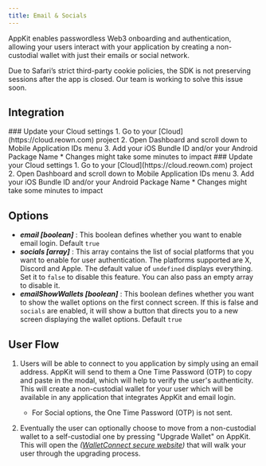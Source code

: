 ```yaml
---
title: Email & Socials
---
```



AppKit enables passwordless Web3 onboarding and authentication, allowing your users interact with your application by creating a non-custodial wallet with just their emails or social network.

<Note>

Due to Safari’s strict third-party cookie policies, the SDK is not preserving sessions after the app is closed. Our team is working to solve this issue soon.

</Note>

## Integration

<Tabs>

<Tab title="Wagmi">
   ### Update your Cloud settings
   1. Go to your [Cloud](https://cloud.reown.com) project
   2. Open Dashboard and scroll down to Mobile Application IDs menu
   3. Add your iOS Bundle ID and/or your Android Package Name
   * Changes might take some minutes to impact

   <WagmiImplementation />
</Tab>

<Tab title="Ethers">
  ### Update your Cloud settings 1. Go to your [Cloud](https://cloud.reown.com)
  project 2. Open Dashboard and scroll down to Mobile Application IDs menu 3.
  Add your iOS Bundle ID and/or your Android Package Name * Changes might take
  some minutes to impact
  <EthersImplementation />
</Tab>

</Tabs>

## Options

- **_email [boolean]_** : This boolean defines whether you want to enable email login. Default `true`
- **_socials [array]_** : This array contains the list of social platforms that you want to enable for user authentication. The platforms supported are X, Discord and Apple. The default value of `undefined` displays everything. Set it to `false` to disable this feature. You can also pass an empty array to disable it.
- **_emailShowWallets [boolean]_** : This boolean defines whether you want to show the wallet options on the first connect screen. If this is false and `socials` are enabled, it will show a button that directs you to a new screen displaying the wallet options. Default `true`

## User Flow

1. Users will be able to connect to you application by simply using an email address. AppKit will send to them a One Time Password (OTP) to copy and paste in the modal, which will help to
   verify the user's authenticity. This will create a non-custodial wallet for your user which will be available in any application that integrates AppKit and email login.

   - For Social options, the One Time Password (OTP) is not sent.

2. Eventually the user can optionally choose to move from a non-custodial wallet to a self-custodial one by pressing "Upgrade Wallet" on AppKit.
   This will open the _([WalletConnect secure website](https://secure.walletconnect.com/dashboard))_ that will walk your user through the upgrading process.
